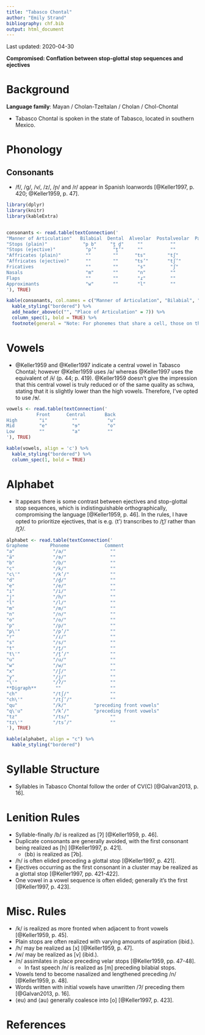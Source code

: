 ```yaml
---
title: "Tabasco Chontal"
author: "Emily Strand"
bibliography: chf.bib
output: html_document
---
```


Last updated: 2020-04-30

**Compromised: Conflation between stop-glottal stop sequences and ejectives**

# Background

**Language family**: Mayan / Cholan-Tzeltalan / Cholan / Chol-Chontal

* Tabasco Chontal is spoken in the state of Tabasco, located in southern Mexico.

# Phonology

## Consonants

* /f/, /ɡ/, /v/, /z/, /ɲ/ and /r/ appear in Spanish loanwords [@Keller1997, p. 420; @Keller1959, p. 47].

```r

library(dplyr)
library(knitr)
library(kableExtra)


consonants <- read.table(textConnection('
"Manner of Articulation"   Bilabial  Dental  Alveolar  Postalveolar  Palatal  Velar   Glottal
"Stops (plain)"             "p b"     "t̪ d̪"     ""          ""          ""     "k"      "ʔ"
"Stops (ejective)"           "p’"      "t̪’"     ""          ""          ""     "k’"     ""
"Affricates (plain)"         ""        ""      "ts"        "tʃ"         ""      ""      ""
"Affricates (ejective)"      ""        ""      "ts’"       "tʃ’"        ""      ""      ""
Fricatives                   ""        ""       "s"         "ʃ"         ""      ""      "h"
Nasals                       "m"       ""       "n"         ""          ""      ""      ""
Flaps                        ""        ""       "ɾ"         ""          ""      ""      ""
Approximants                 "w"       ""       "l"         ""          "j"     ""      ""
'), TRUE)

kable(consonants, col.names = c("Manner of Articulation", "Bilabial", "Dental", "Alveolar", "Postalveolar", "Palatal", "Velar", "Glottal"), align = 'c') %>%
  kable_styling("bordered") %>%
  add_header_above(c("", "Place of Articulation" = 7)) %>%
  column_spec(1, bold = TRUE) %>%
  footnote(general = "Note: For phonemes that share a cell, those on the left are voiceless and those on the right are voiced.", general_title = "")
```

# Vowels

* @Keller1959 and @Keller1997 indicate a central vowel in Tabasco Chontal; however @Keller1959 uses /ə/ whereas @Keller1997 uses the equivalent of /ɨ/ (p. 44; p. 419). @Keller1959 doesn't give the impression that this central vowel is truly reduced or of the same quality as schwa, stating that it is slightly lower than the high vowels. Therefore, I've opted to use /ɘ/.

```r

vowels <- read.table(textConnection('
           Front      Central       Back
High        "i"         ""           "u"
Mid         "e"         "ɘ"          "o"
Low         ""          "a"          ""
'), TRUE)

kable(vowels, align = 'c') %>%
  kable_styling("bordered") %>%
  column_spec(1, bold = TRUE)
```  

# Alphabet

* It appears there is some contrast between ejectives and stop-glottal stop sequences, which is indistinguishable orthographically, compromising the language [@Keller1959, p. 46]. In the rules, I have opted to prioritize ejectives, that is e.g. ⟨t'⟩ transcribes to /t̪’/ rather than /t̪ʔ/.

```r

alphabet <- read.table(textConnection('
Grapheme        Phoneme             Comment  
"a"              "/a/"                ""
"ä"              "/ɘ/"                ""
"b"              "/b/"                ""
"c"              "/k/"                ""
"c\'"            "/k’/"               ""
"d"              "/d̪/"                ""
"e"              "/e/"                ""
"i"              "/i/"                ""
"j"              "/h/"                ""
"l"              "/l/"                ""
"m"              "/m/"                ""
"n"              "/n/"                ""
"o"              "/o/"                ""
"p"              "/p/"                ""
"p\'"            "/p’/"               ""
"r"              "/ɾ/"                ""
"s"              "/s/"                ""
"t"              "/t̪/"                ""
"t\'"            "/t̪’/"               ""
"u"              "/u/"                ""
"w"              "/w/"                ""
"x"              "/ʃ/"                ""
"y"              "/j/"                ""
"\'"             "/ʔ/"                ""
**Digraph**       ""                  ""
"ch"             "/tʃ/"               ""
"ch\'"           "/tʃ’/"              ""
"qu"             "/k/"          "preceding front vowels"
"q\'u"           "/k’/"         "preceding front vowels"
"tz"             "/ts/"               ""
"tz\'"           "/ts’/"              ""
'), TRUE)

kable(alphabet, align = "c") %>%
  kable_styling("bordered")
```

# Syllable Structure

* Syllables in Tabasco Chontal follow the order of CV(C) [@Galvan2013, p. 16].

# Lenition Rules

* Syllable-finally /b/ is realized as [ʔ] [@Keller1959, p. 46].
* Duplicate consonants are generally avoided, with the first consonant being realized as [h] [@Keller1997, p. 421].
    - ⟨bb⟩ is realized as [ʔb].
* /h/ is often elided preceding a glottal stop [@Keller1997, p. 421].
* Ejectives occurring as the first consonant in a cluster may be realized as a glottal stop [@Keller1997, pp. 421-422].
* One vowel in a vowel sequence is often elided; generally it's the first [@Keller1997, p. 423].

# Misc. Rules

* /k/ is realized as more fronted when adjacent to front vowels [@Keller1959, p. 45].
* Plain stops are often realized with varying amounts of aspiration (ibid.).
* /h/ may be realized as [x] [@Keller1959, p. 47].
* /w/ may be realized as [v] (ibid.).
* /n/ assimilates in place preceding velar stops [@Keller1959, pp. 47-48].
    - In fast speech /n/ is realized as [m] preceding bilabial stops.
* Vowels tend to become nasalized and lengthened preceding /n/ [@Keller1959, p. 48].
* Words written with initial vowels have unwritten /ʔ/ preceding them [@Galvan2013, p. 16].
* ⟨eu⟩ and ⟨au⟩ generally coalesce into [o] [@Keller1997, p. 423].

# References
